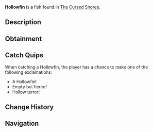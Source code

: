 {{FishInfobox
|image          = Hollowfin.png
|rarity         = Rare
|sea            = Second Sea
|location       = [[The Cursed Shores]]
|sublocation    = 
|sources        = Fishing Rod
|radar_location = 
|prog_speed     = -55
|xp             = 600
|weather        = Clear
|time           = Night
|season         = Winter
|bait           = Squid
|base_weight    = 9
|base_value     = 700
|weight_range   = 5
|base_chance    = 50
|base_resil     = 10
}}
'''Hollowfin''' is a {{Rarity|Rare}} fish found in [[The Cursed Shores]].

== Description ==
{{Description|A relentless force that echoes with empty strength.|Bestiary Entry}}

== Obtainment ==
{{Description|It drifts where the silence grows heavy.|Bestiary Hint}}
{{Fish Availability|
The Cursed Shores
|top_rods      = 
Trident Rod\91541.42\64093.49;
Leviathan's Fang Rod\84409.75\45066.63;
Free Spirit Rod\72669.46\61565.78;
Azure Of Lagoon\68861.91\52331.06;
No-Life Rod\66179.7\62249.91;
Training Rod\57927.09\186600.52;
Flimsy Rod\38015.66\38015.66;
Egg Rod\62752.24\62752.24;
Verdant Shear Rod\59621.47\59621.47;
Blazebringer Rod\57215.28\57215.28;
Seraphic Rod\54706.24\38963.81;
Challenger's Rod\51784.43\48516.32;
Rod Of The Forgotten Fang\45119.16\37107.79;
Depthseeker Rod\43451.12\42085.9;
Avalanche Rod\42328.35\41031.08;
Rod Of The Depths\41973.39\38804.34;
Ethereal Prism Rod\39954.34\38023.89;
Volcanic Rod\39383.61\37501.93;
Steady Rod\39269.28\37838.88;
Zeus Rod\37733.91\34884.95;
Rod Of The Exalted One\37559.71\35155.32
|recommended   = Free Spirit Rod
}}

== Catch Quips ==
When catching a Hollowfin, the player has a chance to make one of the following exclamations:
* A Hollowfin!
* Empty but fierce!
* Hollow terror!

== Change History ==
{{Change History|{{subst:Current Version}}}}

== Navigation ==
{{Fish Navbox|The Cursed Shores}}